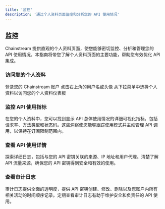 ```yaml
---
title: '监控'
description: '通过个人资料页面监控和分析您的 API 使用情况'
---
```


## 监控

<Card>
  Chainstream 提供直观的个人资料页面，使您能够密切监控、分析和管理您的 API 使用情况。本指南将带您了解个人资料页面的主要功能，帮助您有效优化 API 集成。
</Card>

### 访问您的个人资料

<Steps>
  <Step title="登录">
    登录您的 Chainstream 账户
  </Step>
  <Step title="访问个人资料">
    点击右上角的用户名或头像
  </Step>
  <Step title="打开仪表板">
    从下拉菜单中选择个人资料以访问您的个人资料仪表板
  </Step>
</Steps>

### 监控 API 使用指标

<AccordionGroup>
  <Accordion title="API 使用指标" icon="chart-line" defaultOpen={true}>
    在您的个人资料中，您可以找到显示 API 总体使用情况的详细可视化指标，包括请求率、方法类型和状态码。这些洞察使您能够跟踪使用模式并主动管理 API 调用，以保持在订阅限制范围内。
  </Accordion>
</AccordionGroup>

### 查看 API 使用详情

<AccordionGroup>
  <Accordion title="使用详情" icon="list" defaultOpen={true}>
    探索详细日志，包括与您的 API 密钥关联的来源、IP 地址和用户代理。清楚了解 API 流量来源，确保您的 API 密钥得到安全和有效的使用。
  </Accordion>
</AccordionGroup>

### 查看审计日志

<AccordionGroup>
  <Accordion title="审计日志信息" icon="shield-check" defaultOpen={true}>
    审计日志提供全面的透明度，提供 API 密钥创建、修改、删除以及您账户内所有相关活动的时间顺序记录。定期查看审计日志有助于维护安全和负责任的 API 使用。
  </Accordion>
</AccordionGroup>